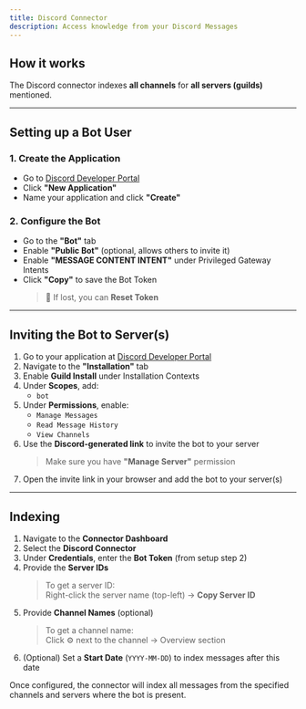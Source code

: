 ```yaml
---
title: Discord Connector
description: Access knowledge from your Discord Messages
---
```


## How it works  
The Discord connector indexes **all channels** for **all servers (guilds)** mentioned.

---

## Setting up a Bot User  

### 1. Create the Application  
- Go to [Discord Developer Portal](https://discord.com/developers/applications)
- Click **"New Application"**
- Name your application and click **"Create"**

### 2. Configure the Bot  
- Go to the **"Bot"** tab
- Enable **"Public Bot"** (optional, allows others to invite it)
- Enable **"MESSAGE CONTENT INTENT"** under Privileged Gateway Intents
- Click **"Copy"** to save the Bot Token  
  > 🔁 If lost, you can **Reset Token**

---

## Inviting the Bot to Server(s)

1. Go to your application at [Discord Developer Portal](https://discord.com/developers/applications)
2. Navigate to the **"Installation"** tab
3. Enable **Guild Install** under Installation Contexts
4. Under **Scopes**, add:
   - `bot`
5. Under **Permissions**, enable:
   - `Manage Messages`
   - `Read Message History`
   - `View Channels`
6. Use the **Discord-generated link** to invite the bot to your server  
   > Make sure you have **"Manage Server"** permission  
7. Open the invite link in your browser and add the bot to your server(s)

---

## Indexing

1. Navigate to the **Connector Dashboard**
2. Select the **Discord Connector**
3. Under **Credentials**, enter the **Bot Token** (from setup step 2)
4. Provide the **Server IDs**  
   > To get a server ID:  
   > Right-click the server name (top-left) → **Copy Server ID**
5. Provide **Channel Names** (optional)  
   > To get a channel name:  
   > Click ⚙️ next to the channel → Overview section
6. (Optional) Set a **Start Date** (`YYYY-MM-DD`) to index messages after this date

Once configured, the connector will index all messages from the specified channels and servers where the bot is present.
